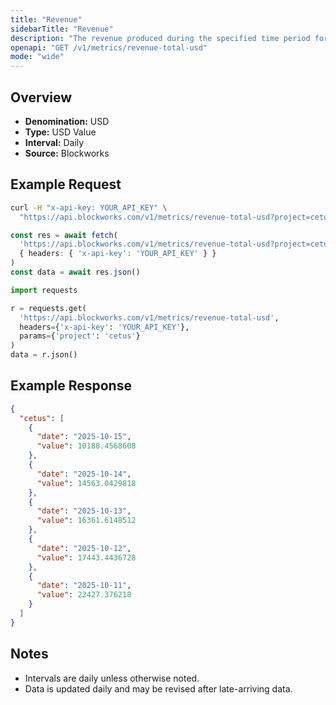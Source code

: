 ```yaml
---
title: "Revenue"
sidebarTitle: "Revenue"
description: "The revenue produced during the specified time period for given project."
openapi: "GET /v1/metrics/revenue-total-usd"
mode: "wide"
---
```


## Overview

- **Denomination:** USD
- **Type:** USD Value
- **Interval:** Daily
- **Source:** Blockworks

## Example Request

<CodeGroup>

```bash cURL
curl -H "x-api-key: YOUR_API_KEY" \
  "https://api.blockworks.com/v1/metrics/revenue-total-usd?project=cetus"
```

```typescript TypeScript
const res = await fetch(
  'https://api.blockworks.com/v1/metrics/revenue-total-usd?project=cetus',
  { headers: { 'x-api-key': 'YOUR_API_KEY' } }
)
const data = await res.json()
```

```python Python
import requests

r = requests.get(
  'https://api.blockworks.com/v1/metrics/revenue-total-usd',
  headers={'x-api-key': 'YOUR_API_KEY'},
  params={'project': 'cetus'}
)
data = r.json()
```

</CodeGroup>

## Example Response

```json
{
  "cetus": [
    {
      "date": "2025-10-15",
      "value": 10188.4568608
    },
    {
      "date": "2025-10-14",
      "value": 14563.0429818
    },
    {
      "date": "2025-10-13",
      "value": 16361.6148512
    },
    {
      "date": "2025-10-12",
      "value": 17443.4436728
    },
    {
      "date": "2025-10-11",
      "value": 22427.376218
    }
  ]
}
```

## Notes
- Intervals are daily unless otherwise noted.
- Data is updated daily and may be revised after late-arriving data.